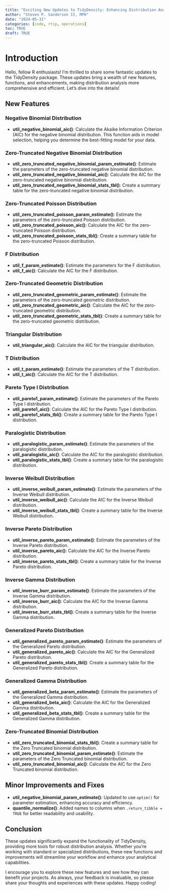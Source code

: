```yaml
---
title: "Exciting New Updates to TidyDensity: Enhancing Distribution Analysis!"
author: "Steven P. Sanderson II, MPH"
date: "2024-05-31"
categories: [code, rtip, operations]
toc: TRUE
draft: TRUE
---
```


# Introduction

Hello, fellow R enthusiasts! I'm thrilled to share some fantastic updates to the TidyDensity package. These updates bring a wealth of new features, functions, and enhancements, making distribution analysis more comprehensive and efficient. Let's dive into the details!

## New Features

### Negative Binomial Distribution
- **util_negative_binomial_aic()**: Calculate the Akaike Information Criterion (AIC) for the negative binomial distribution. This function aids in model selection, helping you determine the best-fitting model for your data.

### Zero-Truncated Negative Binomial Distribution
- **util_zero_truncated_negative_binomial_param_estimate()**: Estimate the parameters of the zero-truncated negative binomial distribution.
- **util_zero_truncated_negative_binomial_aic()**: Calculate the AIC for the zero-truncated negative binomial distribution.
- **util_zero_truncated_negative_binomial_stats_tbl()**: Create a summary table for the zero-truncated negative binomial distribution.

### Zero-Truncated Poisson Distribution
- **util_zero_truncated_poisson_param_estimate()**: Estimate the parameters of the zero-truncated Poisson distribution.
- **util_zero_truncated_poisson_aic()**: Calculate the AIC for the zero-truncated Poisson distribution.
- **util_zero_truncated_poisson_stats_tbl()**: Create a summary table for the zero-truncated Poisson distribution.

### F Distribution
- **util_f_param_estimate()**: Estimate the parameters for the F distribution.
- **util_f_aic()**: Calculate the AIC for the F distribution.

### Zero-Truncated Geometric Distribution
- **util_zero_truncated_geometric_param_estimate()**: Estimate the parameters of the zero-truncated geometric distribution.
- **util_zero_truncated_geometric_aic()**: Calculate the AIC for the zero-truncated geometric distribution.
- **util_zero_truncated_geometric_stats_tbl()**: Create a summary table for the zero-truncated geometric distribution.

### Triangular Distribution
- **util_triangular_aic()**: Calculate the AIC for the triangular distribution.

### T Distribution
- **util_t_param_estimate()**: Estimate the parameters of the T distribution.
- **util_t_aic()**: Calculate the AIC for the T distribution.

### Pareto Type I Distribution
- **util_pareto1_param_estimate()**: Estimate the parameters of the Pareto Type I distribution.
- **util_pareto1_aic()**: Calculate the AIC for the Pareto Type I distribution.
- **util_pareto1_stats_tbl()**: Create a summary table for the Pareto Type I distribution.

### Paralogistic Distribution
- **util_paralogistic_param_estimate()**: Estimate the parameters of the paralogistic distribution.
- **util_paralogistic_aic()**: Calculate the AIC for the paralogistic distribution.
- **util_paralogistic_stats_tbl()**: Create a summary table for the paralogistic distribution.

### Inverse Weibull Distribution
- **util_inverse_weibull_param_estimate()**: Estimate the parameters of the Inverse Weibull distribution.
- **util_inverse_weibull_aic()**: Calculate the AIC for the Inverse Weibull distribution.
- **util_inverse_weibull_stats_tbl()**: Create a summary table for the Inverse Weibull distribution.

### Inverse Pareto Distribution
- **util_inverse_pareto_param_estimate()**: Estimate the parameters of the Inverse Pareto distribution.
- **util_inverse_pareto_aic()**: Calculate the AIC for the Inverse Pareto distribution.
- **util_inverse_pareto_stats_tbl()**: Create a summary table for the Inverse Pareto distribution.

### Inverse Gamma Distribution
- **util_inverse_burr_param_estimate()**: Estimate the parameters of the Inverse Gamma distribution.
- **util_inverse_burr_aic()**: Calculate the AIC for the Inverse Gamma distribution.
- **util_inverse_burr_stats_tbl()**: Create a summary table for the Inverse Gamma distribution.

### Generalized Pareto Distribution
- **util_generalized_pareto_param_estimate()**: Estimate the parameters of the Generalized Pareto distribution.
- **util_generalized_pareto_aic()**: Calculate the AIC for the Generalized Pareto distribution.
- **util_generalized_pareto_stats_tbl()**: Create a summary table for the Generalized Pareto distribution.

### Generalized Gamma Distribution
- **util_generalized_beta_param_estimate()**: Estimate the parameters of the Generalized Gamma distribution.
- **util_generalized_beta_aic()**: Calculate the AIC for the Generalized Gamma distribution.
- **util_generalized_beta_stats_tbl()**: Create a summary table for the Generalized Gamma distribution.

### Zero-Truncated Binomial Distribution
- **util_zero_truncated_binomial_stats_tbl()**: Create a summary table for the Zero Truncated binomial distribution.
- **util_zero_truncated_binomial_param_estimate()**: Estimate the parameters of the Zero Truncated binomial distribution.
- **util_zero_truncated_binomial_aic()**: Calculate the AIC for the Zero Truncated binomial distribution.

## Minor Improvements and Fixes

- **util_negative_binomial_param_estimate()**: Updated to use `optim()` for parameter estimation, enhancing accuracy and efficiency.
- **quantile_normalize()**: Added names to columns when `.return_tibble = TRUE` for better readability and usability.

## Conclusion

These updates significantly expand the functionality of TidyDensity, providing more tools for robust distribution analysis. Whether you're working with standard or specialized distributions, these new functions and improvements will streamline your workflow and enhance your analytical capabilities.

I encourage you to explore these new features and see how they can benefit your projects. As always, your feedback is invaluable, so please share your thoughts and experiences with these updates. Happy coding!